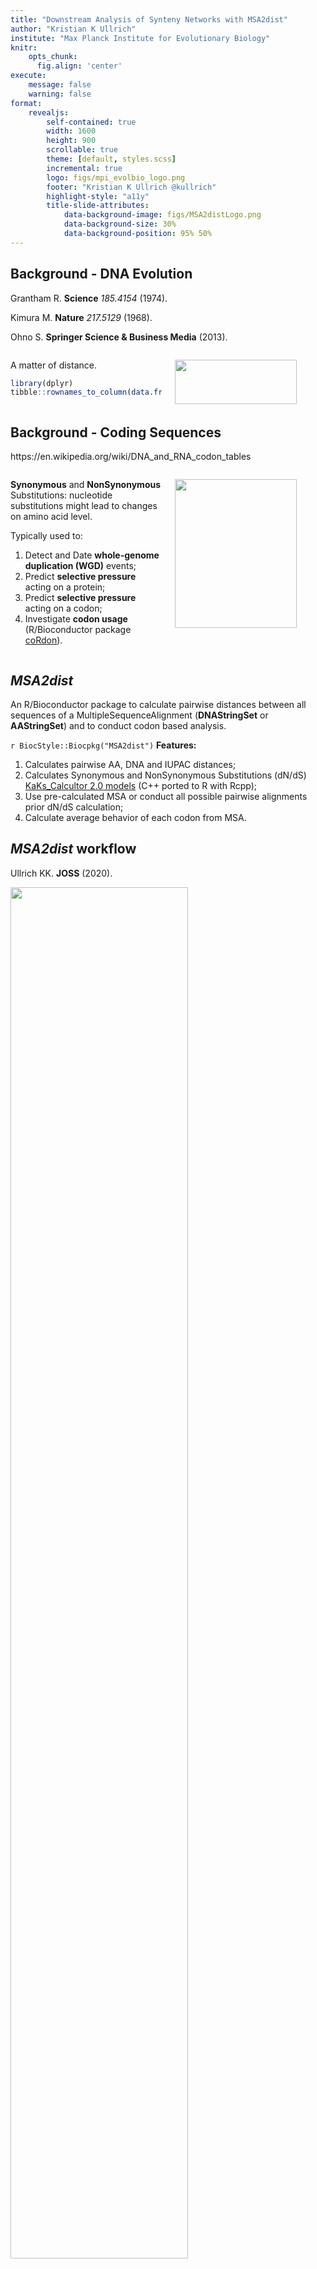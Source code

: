 ```yaml
---
title: "Downstream Analysis of Synteny Networks with MSA2dist"
author: "Kristian K Ullrich"
institute: "Max Planck Institute for Evolutionary Biology"
knitr:
    opts_chunk: 
      fig.align: 'center'
execute:
    message: false
    warning: false
format:
    revealjs:
        self-contained: true
        width: 1600
        height: 900
        scrollable: true
        theme: [default, styles.scss]
        incremental: true
        logo: figs/mpi_evolbio_logo.png
        footer: "Kristian K Ullrich @kullrich"
        highlight-style: "a11y"
        title-slide-attributes:
            data-background-image: figs/MSA2distLogo.png
            data-background-size: 30%
            data-background-position: 95% 50%
---
```

## Background - DNA Evolution

::: aside
Grantham R. **Science** *185.4154* (1974).

Kimura M. **Nature** *217.5129* (1968).

Ohno S. **Springer Science & Business Media** (2013).
:::

:::: {.columns}

::: {.column width="50%"}

A matter of distance.

```r
library(dplyr)
tibble::rownames_to_column(data.frame(MSA2dist::granthamMatrix())[1:20, 1:20]) %>% tidyr::gather(colname, value, -rowname) %>% ggplot2::ggplot(ggplot2::aes(x = rowname, y = colname, fill = value)) + ggplot2::geom_tile() + ggplot2::ylab("amino acids") + ggplot2::xlab("amino acids") + ggplot2::ggtitle("PAM250")
```

:::

::: {.column width="50%"}

![](figs/kimura_1968.png){width=90% fig-align="center"}

![](figs/sohno_1970.png){width=90% fig-align="center"}

:::

::::

## Background - Coding Sequences

::: aside
https://en.wikipedia.org/wiki/DNA_and_RNA_codon_tables
:::

:::: {.columns}

::: {.column width="50%"}
**Synonymous** and **NonSynonymous** Substitutions: nucleotide substitutions might lead to changes on amino acid level.

Typically used to:

1. Detect and Date **whole-genome duplication (WGD)** events;
2. Predict **selective pressure** acting on a protein;
3. Predict **selective pressure** acting on a codon;
4. Investigate **codon usage** (R/Bioconductor package [coRdon](https://www.bioconductor.org/packages/release/bioc/html/coRdon.html)).

:::

::: {.column width="50%"}

![](figs/codon_table.png){width=90% fig-align="center"}

:::

::::

## *MSA2dist*

An R/Bioconductor package to calculate pairwise distances between all sequences of a MultipleSequenceAlignment (**DNAStringSet** or **AAStringSet**) and to conduct codon based analysis.

`r BiocStyle::Biocpkg("MSA2dist")` **Features:**

1. Calculates pairwise AA, DNA and IUPAC distances;
2. Calculates Synonymous and NonSynonymous Substitutions (dN/dS) [KaKs_Calcultor 2.0 models](https://doi.org/10.1016/s1672-0229(10)60008-3) (C++ ported to R with Rcpp);
3. Use pre-calculated MSA or conduct all possible pairwise alignments prior dN/dS calculation;
4. Calculate average behavior of each codon from MSA.

## *MSA2dist* workflow

::: aside
Ullrich KK. **JOSS** (2020).
:::

![](figs/rbh2kaks.png){width=75% fig-align="center"}

## Installation

From Bioconductor:

```r
#| eval: false
#| echo: true
BiocManager::install(version='devel')
BiocManager::install("MSA2dist")
```

<br>

From GitHub:

```r
#| eval: false
#| echo: true
remotes::install_github("kullrich/MSA2dist")
```

## Example data set

**Data:** Whole-genome coding sequences and gene ranges for Chlorophyta algae + *Physcomitrium patens* as an outgroup.

**Source:** [Pico-PLAZA 3.0](https://bioinformatics.psb.ugent.be/plaza/versions/plaza_pico_03/)

**Where to find:** the `data/` directory in the
[GitHub repo associated with this presentation](https://github.com/kullrich/EuroBioc2022_MSA2dist).

:::: {.columns}

::: {.column width="50%}
```r
#| echo: false
fs::dir_tree("data")
```

1. `codingsequences.rda`: List of *DNAStringSet* objects.
2. `clusters.rda`: Pre-calculated *syntenet* clusters.

:::

::: {.column width="50%"}
![](figs/chlorophyta_plaza.png)
:::

::::

## Example data set: `codingsequences`

```r
#| echo: true
load(here::here("data", "codingsequences.rda"))

# Inspect data
names(codingsequences)
head(codingsequences$Aprotothecoides)
```

## Example data set: `clusters`

```r
#| echo: true
load(here::here("data", "clusters.rda"))

# Inspect data
head(clusters)
length(table(clusters$Cluster))
```

## Fetch coding sequences for a specific cluster

```r
#| echo: true
library(MSA2dist)
library(dplyr)
library(stringr)

# Get random cluster of size 10
my_cluster <- clusters %>% dplyr::filter(
    Cluster==sample(which(table(clusters$Cluster)==10), 1))
head(my_cluster)
```

## Fetch coding sequences for a specific cluster

```r
#| echo: true
# Get species unique identifier
ab_len <- syntenet:::species_id_length(codingsequences)
s_abbrev <- substr(names(codingsequences), 1, ab_len)

# Fetch coding sequences
my_cds <- do.call(c, apply(
    stringr::str_split_fixed(my_cluster$Gene, "_", 2), 1,
    function(x) {
        tmp<-codingsequences[s_abbrev==x[1]][[1]];
        tmp[names(tmp)==x[2]]}))
my_cds
```

## Coding sequence alignment

To calculate a coding sequence alignment for two sequences:

```r
#| echo: true
# Get coding sequence alignment
cds1_cds2_aln <- cds2codonaln(cds1 = my_cds[1], cds2 = my_cds[2], remove.gaps = FALSE)
cds1_cds2_aln
```

To calculate dN/dS from this alignment:

```r
#| echo: true
# Calculate dN/dS for this alignment; model = Li
cds1_cds2_kaks <- dnastring2kaks(cds1_cds2_aln,
    model = "Li", threads = 1, isMSA = TRUE)
cds1_cds2_kaks
```

## Parallelized pairwise coding sequence alignments

To calculate all pairwise combinations:

```r
#| echo: true
#| cache: true
#| code-line-numbers: 2-4,7
start_time <- Sys.time()
# Calculate dN/dS for the whole cluster; model = YN
my_cds_kaks <- dnastring2kaks(my_cds,
    model = "YN", threads = 2, isMSA = FALSE)
end_time <- Sys.time()

head(my_cds_kaks)
```

How long did it take?

```r
#| echo: true
end_time - start_time
```

## Calculate average behavior of each codon

Here, a pre-calculated MSA is necessary:

```r
#| echo: true
# load example data
data(hiv, package="MSA2dist")

# calculate average behavior
hiv.xy <- hiv |> dnastring2codonmat() |> codonmat2xy()
```

Plot average behavior of each codon:

```r
library(tidyr)
library(ggplot2)
print(hiv.xy |> dplyr::select(Codon,SynMean,NonSynMean,IndelMean) |>
    tidyr::gather(variable, values, -Codon) |>
    ggplot2::ggplot(aes(x=Codon, y=values)) + 
    ggplot2::geom_line(aes(colour=factor(variable))) + 
    ggplot2::geom_point(aes(colour=factor(variable))) + 
    ggplot2::ggtitle("HIV-1 sample 136 patient 1 from
        Sweden envelope glycoprotein (env) gene"))
```

## Here's where you can find me:

::::: columns
::: {.column width="40%"}
<br><br>
![](figs/find-kullrich-at.png){width='80%'}

:::

::: {.column width="60%"}

<br><br><br>

{{< fa brands github >}} [kullrich](https://github.com/kullrich)

{{< fa globe >}} [kullrich.github.io](https://kullrich.github.io)

{{< ai google-scholar >}} [Kristian K Ullrich](https://scholar.google.com/citations?user=uzZoRSsAAAAJ&hl=en)

{{< ai orcid >}} [0000-0003-4308-9626](https://orcid.org/0000-0003-4308-9626)

:::

:::::